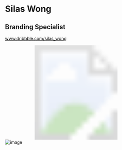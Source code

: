 # Silas Wong

## Branding Specialist

www.dribbble.com/silas_wong 

<!-- Generator: Adobe Illustrator 25.2.3, SVG Export Plug-In  -->
<svg version="1.1" xmlns="http://www.w3.org/2000/svg" xmlns:xlink="http://www.w3.org/1999/xlink" x="0px" y="0px" width="467.2px"
	 height="311.5px" viewBox="0 0 467.2 311.5" style="overflow:visible;enable-background:new 0 0 467.2 311.5;"
	 xml:space="preserve">
<defs>
</defs>
<image style="overflow:visible;opacity:0.3;" width="2592" height="1728" xlink:href="../../../../../../../Users/silaswong/Documents/2021_Art/20180506-mr-sheen-Edits.png"  transform="matrix(0.1802 0 0 0.1802 0 0)">
</image>
</svg>
![image](https://user-images.githubusercontent.com/14959112/124005750-7162d380-d9a7-11eb-93ae-6b257dc25ac4.png)
